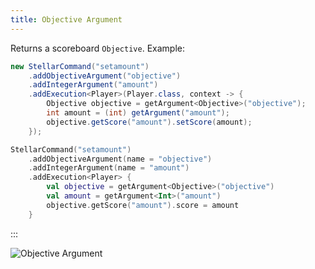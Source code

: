```yaml
---
title: Objective Argument
---
```


Returns a scoreboard `Objective`. Example:

```java tab="Java"
new StellarCommand("setamount")
    .addObjectiveArgument("objective")
    .addIntegerArgument("amount")
    .addExecution<Player>(Player.class, context -> {
        Objective objective = getArgument<Objective>("objective");
        int amount = (int) getArgument("amount");
        objective.getScore("amount").setScore(amount);
    });
```
```kotlin tab="Kotlin"
StellarCommand("setamount")
    .addObjectiveArgument(name = "objective")
    .addIntegerArgument(name = "amount")
    .addExecution<Player> {
        val objective = getArgument<Objective>("objective")
        val amount = getArgument<Int>("amount")
        objective.getScore("amount").score = amount
    }
```
:::

![Objective Argument](https://cdn.undefinedcreations.com/stellar/gifs/scoreboard/objective.gif)